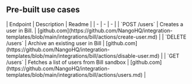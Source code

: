 
## Pre-built use cases

<AccordionGroup>


<Accordion title="Users">
| Endpoint | Description | Readme |
| - | - | - |
| `POST /users` | Creates a user in Bill. | [github.com](https://github.com/NangoHQ/integration-templates/blob/main/integrations/bill/actions/create-user.md) |
| `DELETE /users` | Archive an existing user in Bill | [github.com](https://github.com/NangoHQ/integration-templates/blob/main/integrations/bill/actions/disable-user.md) |
| `GET /users` | Fetches a list of users from Bill sandbox | [github.com](https://github.com/NangoHQ/integration-templates/blob/main/integrations/bill/actions/users.md) |
</Accordion>

</AccordionGroup>
